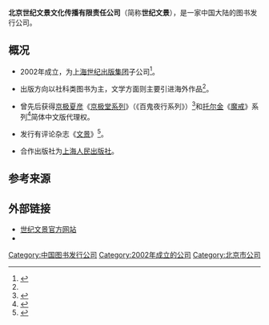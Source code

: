 {{Infobox Company
| company_name        = 北京世纪文景文化传播有限责任公司
| company_name_en     = Beijing Century Wenjing Culture and Media Co., Ltd.
| company_logo        = [[File:Horizon_Media_logo.jpeg|100px]]
| company_type        = [[有限责任公司|有限责任公司]]、[[合资公司|合资公司]]
| original_text       = 
| original_spelling   = 
| company_slogan      = 社科新知 文艺新潮
| market_information  = [[非上市公司|非上市公司]]
| ROC_UBN             = 
| abbreviated_name    = 世纪文景
| foundation          = 2002年6月19日
| location            = [[中华人民共和国|中国]][[北京市|北京市]][[朝阳区|朝阳区]]东土城路8号林达大厦A座4A
| zip_code            = 100000
| telephone_no        = 
| key_people          = 经理：王蕾
| industry            = 图书出版
| products            = 
| services            = 
| capital             = 200万人民币
| revenue             = 
| operating_income    = 
| profit              = 
| total_asset         = 
| net_asset           = 
| market_value        = 
| num_employees       = 
| P/E ratio           = 
| earnings per share  = 
| Net asset value     = 
| accounting_period   = 
| parent              = 
| divisions           = 
| major_shareholder   = [[上海世纪出版集团|上海世纪出版集团]] 80%<br/> [[上海图书公司|上海图书公司]] 20%
| subsid              = 
| homepage            = https://web.archive.org/web/20140603191021/<br/> http://www.wenjingbook.com/wj/index.aspx
| width               = 
}}

'''北京世纪文景文化传播有限责任公司'''（简称'''世纪文景'''），是一家中国大陆的图书发行公司。

== 概况 ==
* 2002年成立，为[[上海世纪出版集团|上海世纪出版集团]]子公司<ref name="About">{{cite web|url=http://www.wenjingbook.com/wj/wjAbout.aspx|title=公司介绍|publisher=世纪文景|accessdate=2014-06-09|deadurl=yes|archiveurl=https://web.archive.org/web/20140313115658/http://www.wenjingbook.com/wj/wjAbout.aspx|archivedate=2014-03-13}}</ref>。

* 出版方向以社科类图书为主，文学方面则主要引进海外作品<ref name="About"/>。

* 曾先后获得[[京极夏彦|京极夏彦]]《[[百鬼夜行系列|京极堂系列]]》（《百鬼夜行系列》）<ref>{{cite web|url=http://epaper.jinghua.cn/html/2009-06/26/content_435168.htm|title=京极夏彦《铁鼠之槛》引进出版|date=2009-06-26|publisher=京华时报|accessdate=2014-06-09|deadurl=yes|archiveurl=https://web.archive.org/web/20140714205349/http://epaper.jinghua.cn/html/2009-06/26/content_435168.htm|archivedate=2014-07-14}}</ref>和[[托尔金|托尔金]]《[[魔戒|魔戒]]》系列<ref>{{cite web|url=http://ccwb.yunnan.cn/html/2012-11/25/content_647357.htm|title=《魔戒》教父托尔金全系列作品引进内地|date=2012-11-25|publisher=春城晚报|accessdate=2014-06-09|archive-date=2019-02-19|archive-url=https://web.archive.org/web/20190219133622/http://ccwb.yunnan.cn/html/2012-11/25/content_647357.htm}}</ref>简体中文版代理权。

* 发行有评论杂志《[[文景|文景]]》<ref>{{cite web|url=http://site.douban.com/143876/|title=文景杂志的小站|publisher=文景杂志|accessdate=2014-06-09|archive-date=2021-01-19|archive-url=https://web.archive.org/web/20210119131725/https://site.douban.com/143876/}}</ref>。

* 合作出版社为[[上海人民出版社|上海人民出版社]]。

== 参考来源 ==
{{reflist}}

== 外部链接 ==
* [https://web.archive.org/web/20140603191021/http://www.wenjingbook.com/wj/index.aspx 世纪文景官方网站]
*{{新浪微博|id=wenjingbook}}
{{Authority control}}
[[Category:中国图书发行公司|Category:中国图书发行公司]]
[[Category:2002年成立的公司|Category:2002年成立的公司]]
[[Category:北京市公司|Category:北京市公司]]